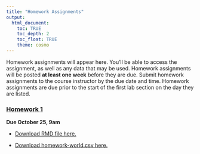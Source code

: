 ```yaml
---
title: "Homework Assignments"
output: 
  html_document:
    toc: TRUE
    toc_depth: 2
    toc_float: TRUE
    theme: cosmo
---
```


Homework assignments will appear here. You'll be able to access the assignment, as well as any data that may be used. Homework assignments will be posted **at least one week** before they are due. Submit homework assignments to the course instructor by the due date and time. Homework assignments are due prior to the start of the first lab section on the day they are listed. 

### [Homework 1](homework/homework_1.html)

**Due October 25, 9am**

- [Download RMD file here.](homework/homework_1.Rmd)

- [Download homework-world.csv here.](homework/homework-world.csv) 